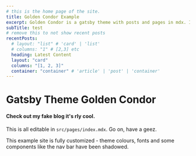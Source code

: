---
# this is the home page of the site.
title: Golden Condor Example
excerpt: Golden Condor is a gatsby theme with posts and pages in mdx. It can be used for blogs or documentation. #SEO description
subTitle: test
# remove this to not show recent posts
recentPosts:
  # layout: "list" # 'card' | 'list'
  # columns: "1" # [2,3] etc
  heading: Latest Content
  layout: "card"
  columns: "[1, 2, 3]"
  container: "container" # 'article' | 'post' | 'container'
---

<Panel>
  <Box sx={{textAlign: "center"}}>
    <h1>Gatsby Theme Golden Condor</h1>
    <h4>Check out my fake blog it's rly cool.</h4>

This is all editable in `src/pages/index.mdx`. Go on, have a geez.

This example site is fully customized - theme colours, fonts and some components like the nav bar have been shadowed.

  </Box>

</Panel>
